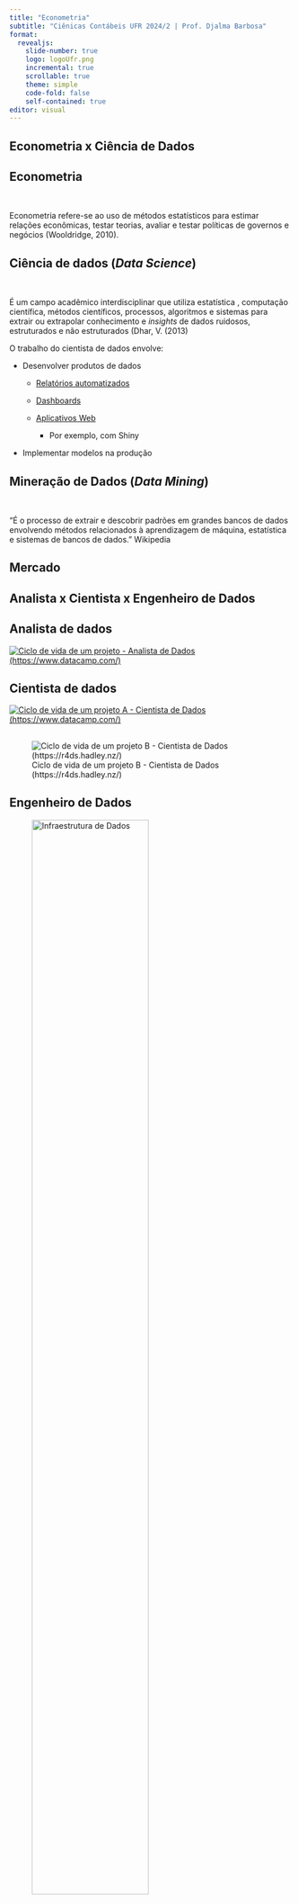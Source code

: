 ```yaml
---
title: "Econometria"
subtitle: "Ciênicas Contábeis UFR 2024/2 | Prof. Djalma Barbosa"
format: 
  revealjs:
    slide-number: true
    logo: logoUfr.png
    incremental: true
    scrollable: true
    theme: simple
    code-fold: false
    self-contained: true
editor: visual
---
```


## Econometria x Ciência de Dados

## Econometria

<br>

Econometria refere-se ao uso de métodos estatísticos para estimar relações econômicas, testar teorias, avaliar e testar políticas de governos e negócios (Wooldridge, 2010).

## Ciência de dados (*Data Science*)

<br>

É um campo acadêmico interdisciplinar que utiliza estatística , computação científica, métodos científicos, processos, algoritmos e sistemas para extrair ou extrapolar conhecimento e *insights* de dados ruidosos, estruturados e não estruturados (Dhar, V. (2013)

O trabalho do cientista de dados envolve:

-   Desenvolver produtos de dados

    -   [Relatórios automatizados](https://rawcdn.githack.com/WA-Department-of-Agriculture/soils/944448976992604a12dafbf47258327be0e5ab98/inst/example_reports/example_producer_report.html)

    -   [Dashboards](https://www.gov.br/saude/pt-br/assuntos/saude-de-a-a-z/a/aedes-aegypti/monitoramento-das-arboviroses)

    -   [Aplicativos Web](https://djalmabarbosa.shinyapps.io/TematicoApp/)

        -   Por exemplo, com Shiny

-   Implementar modelos na produção

## Mineração de Dados (*Data Mining*)

<br>

“É o processo de extrair e descobrir padrões em grandes bancos de dados envolvendo métodos relacionados à aprendizagem de máquina, estatística e sistemas de bancos de dados.” Wikipedia

## Mercado

## Analista x Cientista x Engenheiro de Dados {.center}

## Analista de dados

[![Ciclo de vida de um projeto - Analista de Dados (https://www.datacamp.com/)](project_life_cicle_data_analyst.png)](https://www.datacamp.com/)

## Cientista de dados

[![Ciclo de vida de um projeto A - Cientista de Dados (https://www.datacamp.com/)](project_life_cicle_data_scientist.png)](https://www.datacamp.com/)

## 

![Ciclo de vida de um projeto B - Cientista de Dados (https://r4ds.hadley.nz/)](programa.png)

## Engenheiro de Dados

![Infraestrutura de Dados](data_science_infraestructure.svg){width="70%"}

## Por que utilizar uma linguagem de programação

-   Os *scripts* feitos no R podem ser reproduzidos

-   Permite automatização de tarefas

-   Permite criar diversos tipos de arquivo (.pdf, html, .docx, latex...)

-   Permite criar dashboards e gráficos interativos de forma automatizada

-   Integra-se facilmente com outras linguagens de programação e planilhas eletrônicas

## Plano de Ensino

### Ementa

Correlação. Regressão Linear Simples e Múltipla. Análise Discriminante. Simulação. Análise da Decisão. Análise Multivariada.

<br>

### Justificativa

A prática do profissional de Contabilidade é repleta de decisões que podem ser baseada em dados. A grande quantidade de dados disponível atualmente permite uma decisão intensiva em dados (data-driven decision making), o que faz relevante o estudo da Econometria.\
\
Dessa forma, esta disciplina irá apresentar aos alunos os conceitos fundamentais da econometria, bem como um instrumental analítico para a coleta, manipulação, apresentação e análise de dados com planilhas eletrônicas e com o Software R, em uma perspectiva que possa ser adotada na prática contábil.

<br>

### Objetivo Geral

Apresentar ao estudante os conceitos fundamentais relacionados à Econometria, mostrando-os como problemas reais podem ser resolvidos com esta perspectiva.

<br>

### Objetivos Específicos

1.  Proporcionar o desenvolvimento do raciocínio lógico e quantitativo.
2.  Trabalhar a capacidade de análise de decisão utilizando modelos estatísticos e de aprendizagem de máquina.
3.  Desenvolver habilidades de coleta, limpeza, manipulação de bases de dados e modelagem utilizando o software R.
4.  Aprimorar o uso de planilhas eletrônicas.

<br>

### Conteúdo Programático

-   Aula 1 (01/11) - Apresentação da disciplina - Econometria x Ciência de Dados - Introdução ao software R

-   Aula 2 (08/11) - Leitura e Manipulação de Dados no R (A)

-   Aula 3 (22/11) - Manipulação de dados no R (B) e Estatísticas descritivas no R

-   Aula 4 (29/11) - Visualização de dados no R

-   Aula 5 (06/12) - Regressão linear

-   Aula 6 (13/12) - Regressão linear - aplicação em planilhas eletrônicas

-   Aula 7 (20/12) - Avaliação Parcial

-   Aula 8 (07/02) - Regressão linear - aplicação no R

-   Aula 9 (14/02) - Construção de modelos no R

-   Aula 10 (21/02) - Análise de cluster

-   Aula 11 (28/02) - Análise discriminante

-   Aula 12 (07/03) - Validação cruzada e curva ROC

-   Aula 13 (14/03) - Classificação com Naive Bayes

-   Aula 14 (21/03) - Árvores de decisão e Redes Neurais

-   Aula 15 (28/03) - Elaboração do Trabalho

-   Aula 16 (02/04) - Entrega do Trabalho

<br>

### Metodologia

A proposta metodológica baseia-se em momentos de aprendizagem que envolvem diferentes meios de exposição visando a apreensão e desenvolvimento do conhecimento.\
Estão previstas aulas expositivas e aulas práticas em planilhas eletrônicas e em software.\
Esta disciplina requer 2 horas por semana extraclasse para estudo.

<br>

### Avaliações

Exercícios: 25 pontos\
Avaliação Parcial: 25 pontos\
Trabalho final: 50 pontos

<br>

### Referências Bibliográficas

ANDERSON, David, R.; SWEENEY, Dennis, J.; WILLIAMS, Thomas, A. Estatística Aplicada à Administração e Economia. Thompson, 2002.

GUJARATI, Damodar N. Economia Básica. 3 ed. São Paulo: Perarson, 2005.

IRIZARRY, Rafael A. Introdução à Ciência de Dados (<https://rafalab.dfci.harvard.edu/dslivro/>)

Da Silva FR, Gonçalves-Souza T, Paterno GB, Provete DB, Vancine MH. 2022. Análises ecológicas no R. Nupeea : Recife, PE, Canal 6 : São Paulo. 640 p. ISBN 978-85-7917-564-0. ([https://analises-ecologicas.com](https://analises-ecologicas.com/#como-citar))

## Introdução ao R

-   O R é uma linguagem de programação
-   Linguagens de programação funcionam por meio de uma sequência de **comandos escritos** (*códigos*)
-   O R é uma linguagem de programação *funcional*
-   As funções são armazenadas em pacotes
    -   Pacotes básicos + pacotes instaláveis
    -   Mais de 16.000 pacotes (2020)

## Por que o R?

-   O software e a linguagem *gratuitos*

-   Pode ser utilizado em diversos sistemas operacioanais

-   Possui uma comunidade de colaboração ativa

-   Possui um sistema de 'controle de qualidade'

-   É a linguagem preferida dos estatísticos

-   É uma das linguagens de análise estatísticas mais utilizadas no mundo.

## Como baixar e instalar o R

<https://cran.r-project.org/bin/windows/base/>

![](R_download.png)

![](R_mirror.png)

![](R_install.png)

## Console do R

![Console do R](R_console.png)

## Baixando e instalando o RStudio

![RStudio](RStudio2.png)

## Escrevendo no painel *console* do RStudio

![Console do RStudio](RStudio_console.png)

## Escrevendo um *Script*

-   Um *script* é um texto em forma de comandos (códigos), que o R interpreta como uma ação a ser executada.

-   É um roteiro de execução

-   No RStudio, criamos um *script* clicando em *Menu*, *File, New File, R Script*.

-   Para salvar: *File, Save*

## Utilizando pacotes (*packages*)

-   Podemos acessar os pacotes em *Tools, Install Packages*.

-   Utilizando o comando:

    ``` r
    install.packages("tidyverse")
    ```

-   Carregando o pacote instalado

    ``` r
    library(tidyverse)
    ```

    -   Você sempre precisará recarregar os novos pacotes após encerrar uma seção

-   Verificando os pacotes instalados

    ``` r
    sessionInfo()
    ```

-   Atualizando pacotes

## Dicas de organização do *script*

-   Uso do \#

-   Identação

## Verificando o diretório de trabalho

``` R
getwd()
```

## Utilizando a ferramenta de "Projetos"

-   Organiza seus diretórios

-   Facilita a importação e exportação de bases de dados

-   Facilita o compartilhamento de código
